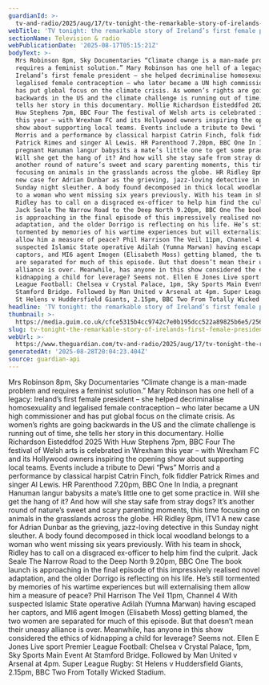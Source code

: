 ```yaml
---
guardianId: >-
  tv-and-radio/2025/aug/17/tv-tonight-the-remarkable-story-of-irelands-first-female-president
webTitle: 'TV tonight: the remarkable story of Ireland’s first female president'
sectionName: Television & radio
webPublicationDate: '2025-08-17T05:15:21Z'
bodyText: >-
  Mrs Robinson 8pm, Sky Documentaries “Climate change is a man-made problem and
  requires a feminist solution.” Mary Robinson has one hell of a legacy:
  Ireland’s first female president – she helped decriminalise homosexuality and
  legalised female contraception – who later became a UN high commissioner and
  has put global focus on the climate crisis. As women’s rights are going
  backwards in the US and the climate challenge is running out of time, she
  tells her story in this documentary. Hollie Richardson Eisteddfod 2025 With
  Huw Stephens 7pm, BBC Four The festival of Welsh arts is celebrated in Wrexham
  this year – with Wrexham FC and its Hollywood owners inspiring the opening
  show about supporting local teams. Events include a tribute to Dewi “Pws”
  Morris and a performance by classical harpist Catrin Finch, folk fiddler
  Patrick Rimes and singer Al Lewis. HR Parenthood 7.20pm, BBC One In India, a
  pregnant Hanuman langur babysits a mate’s little one to get some practice in.
  Will she get the hang of it? And how will she stay safe from stray dogs? It’s
  another round of nature’s sweet and scary parenting moments, this time
  focusing on animals in the grasslands across the globe. HR Ridley 8pm, ITV1 A
  new case for Adrian Dunbar as the grieving, jazz-loving detective in this
  Sunday night sleuther. A body found decomposed in thick local woodland belongs
  to a woman who went missing six years previously. With his team in shock,
  Ridley has to call on a disgraced ex-officer to help him find the culprit.
  Jack Seale The Narrow Road to the Deep North 9.20pm, BBC One The book launch
  is approaching in the final episode of this impressively realised novel
  adaptation, and the older Dorrigo is reflecting on his life. He’s still
  tormented by memories of his wartime experiences but will externalising them
  allow him a measure of peace? Phil Harrison The Veil 11pm, Channel 4 With
  suspected Islamic State operative Adilah (Yumna Marwan) having escaped her
  captors, and MI6 agent Imogen (Elisabeth Moss) getting blamed, the two women
  are separated for much of this episode. But that doesn’t mean their uneasy
  alliance is over. Meanwhile, has anyone in this show considered the ethics of
  kidnapping a child for leverage? Seems not. Ellen E Jones Live sport Premier
  League Football: Chelsea v Crystal Palace, 1pm, Sky Sports Main Event At
  Stamford Bridge. Followed by Man United v Arsenal at 4pm. Super League Rugby:
  St Helens v Huddersfield Giants, 2.15pm, BBC Two From Totally Wicked Stadium.
headline: 'TV tonight: the remarkable story of Ireland’s first female president'
thumbnail: >-
  https://media.guim.co.uk/cfce5315b4cc9742c7e0b195dcc522a89825b6e5/256_0_2560_2048/500.jpg
slug: tv-tonight-the-remarkable-story-of-irelands-first-female-president
webUrl: >-
  https://www.theguardian.com/tv-and-radio/2025/aug/17/tv-tonight-the-remarkable-story-of-irelands-first-female-president
generatedAt: '2025-08-28T20:04:23.404Z'
source: guardian-api
---
```

Mrs Robinson 8pm, Sky Documentaries “Climate change is a man-made problem and requires a feminist solution.” Mary Robinson has one hell of a legacy: Ireland’s first female president – she helped decriminalise homosexuality and legalised female contraception – who later became a UN high commissioner and has put global focus on the climate crisis. As women’s rights are going backwards in the US and the climate challenge is running out of time, she tells her story in this documentary. Hollie Richardson Eisteddfod 2025 With Huw Stephens 7pm, BBC Four The festival of Welsh arts is celebrated in Wrexham this year – with Wrexham FC and its Hollywood owners inspiring the opening show about supporting local teams. Events include a tribute to Dewi “Pws” Morris and a performance by classical harpist Catrin Finch, folk fiddler Patrick Rimes and singer Al Lewis. HR Parenthood 7.20pm, BBC One In India, a pregnant Hanuman langur babysits a mate’s little one to get some practice in. Will she get the hang of it? And how will she stay safe from stray dogs? It’s another round of nature’s sweet and scary parenting moments, this time focusing on animals in the grasslands across the globe. HR Ridley 8pm, ITV1 A new case for Adrian Dunbar as the grieving, jazz-loving detective in this Sunday night sleuther. A body found decomposed in thick local woodland belongs to a woman who went missing six years previously. With his team in shock, Ridley has to call on a disgraced ex-officer to help him find the culprit. Jack Seale The Narrow Road to the Deep North 9.20pm, BBC One The book launch is approaching in the final episode of this impressively realised novel adaptation, and the older Dorrigo is reflecting on his life. He’s still tormented by memories of his wartime experiences but will externalising them allow him a measure of peace? Phil Harrison The Veil 11pm, Channel 4 With suspected Islamic State operative Adilah (Yumna Marwan) having escaped her captors, and MI6 agent Imogen (Elisabeth Moss) getting blamed, the two women are separated for much of this episode. But that doesn’t mean their uneasy alliance is over. Meanwhile, has anyone in this show considered the ethics of kidnapping a child for leverage? Seems not. Ellen E Jones Live sport Premier League Football: Chelsea v Crystal Palace, 1pm, Sky Sports Main Event At Stamford Bridge. Followed by Man United v Arsenal at 4pm. Super League Rugby: St Helens v Huddersfield Giants, 2.15pm, BBC Two From Totally Wicked Stadium.

